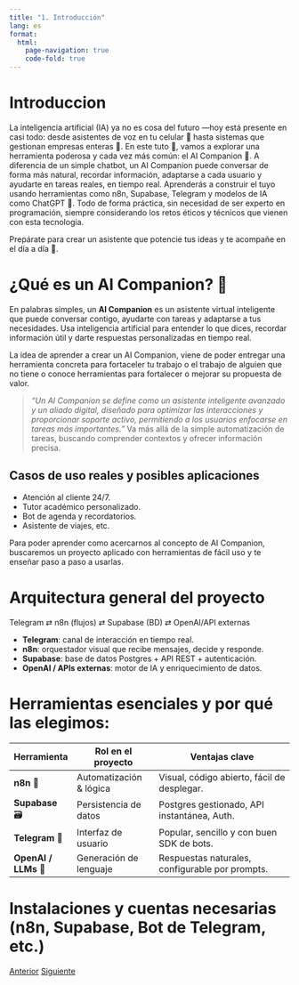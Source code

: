 ```yaml
---
title: "1. Introducción"
lang: es
format: 
  html:
    page-navigation: true
    code-fold: true
---
```


# Introduccion

La inteligencia artificial (IA) ya no es cosa del futuro —hoy está presente en casi todo: desde asistentes de voz en tu celular 📱 hasta sistemas que gestionan empresas enteras 🏢.
En este tuto 🍗, vamos a explorar una herramienta poderosa y cada vez más común: el AI Companion 🤖. A diferencia de un simple chatbot, un AI Companion puede conversar de forma más natural, recordar información, adaptarse a cada usuario y ayudarte en tareas reales, en tiempo real.
Aprenderás a construir el tuyo usando herramientas como n8n, Supabase, Telegram y modelos de IA como ChatGPT 🧠. Todo de forma práctica, sin necesidad de ser experto en programación, siempre considerando los retos éticos y técnicos que vienen con esta tecnología.

Prepárate para crear un asistente que potencie tus ideas y te acompañe en el día a día 🚀.

# ¿Qué es un AI Companion? 🤖

En palabras simples, un **AI Companion** es un asistente virtual inteligente que puede conversar contigo, ayudarte con tareas y adaptarse a tus necesidades. Usa inteligencia artificial para entender lo que dices, recordar información útil y darte respuestas personalizadas en tiempo real.

La idea de aprender a crear un AI Companion, viene de poder entregar una herramienta concreta para fortaceler tu trabajo o el trabajo de alguien que no tiene o conoce herramientas para fortalecer o mejorar su propuesta de valor.

> *"Un AI Companion se define como un asistente inteligente avanzado y un aliado digital, diseñado para optimizar las interacciones y proporcionar soporte activo, permitiendo a los usuarios enfocarse en tareas más importantes."*
Va más allá de la simple automatización de tareas, buscando comprender contextos y ofrecer información precisa. 

## Casos de uso reales y posibles aplicaciones

- Atención al cliente 24/7.
- Tutor académico personalizado.
- Bot de agenda y recordatorios.
- Asistente de viajes, etc.

Para poder aprender como acercarnos al concepto de AI Companion, buscaremos un proyecto aplicado con herramientas de fácil uso y te enseñar paso a paso a usarlas.

# Arquitectura general del proyecto

Telegram ⇄ n8n (flujos) ⇄ Supabase (BD) ⇄ OpenAI/API externas


- **Telegram**: canal de interacción en tiempo real.
- **n8n**: orquestador visual que recibe mensajes, decide y responde.
- **Supabase**: base de datos Postgres + API REST + autenticación.
- **OpenAI / APIs externas**: motor de IA y enriquecimiento de datos.

# Herramientas esenciales y por qué las elegimos: 

| Herramienta | Rol en el proyecto        | Ventajas clave                                  |
|-------------|---------------------------|-------------------------------------------------|
| **n8n** 🔗  | Automatización & lógica   | Visual, código abierto, fácil de desplegar.     |
| **Supabase** 🗃️ | Persistencia de datos    | Postgres gestionado, API instantánea, Auth.     |
| **Telegram** 💬 | Interfaz de usuario      | Popular, sencillo y con buen SDK de bots.       |
| **OpenAI / LLMs** 🧠 | Generación de lenguaje | Respuestas naturales, configurable por prompts. |

# Instalaciones y cuentas necesarias (n8n, Supabase, Bot de Telegram, etc.)



<a href="index.qmd" class="btn btn-primary">Anterior</a>
<a href="02-contenedores.qmd" class="btn btn-primary">Siguiente</a>